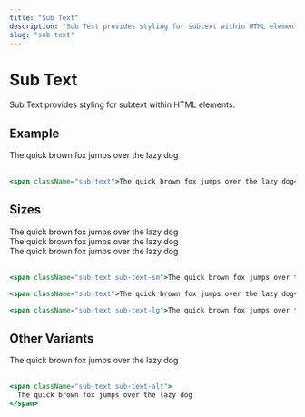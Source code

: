 ```yaml
---
title: "Sub Text"
description: "Sub Text provides styling for subtext within HTML elements."
slug: "sub-text"
---
```


# Sub Text

Sub Text provides styling for subtext within HTML elements.

## Example

<span className="sub-text">The quick brown fox jumps over the lazy dog</span>
<br />
<br />

```jsx
<span className="sub-text">The quick brown fox jumps over the lazy dog</span>
```

## Sizes

<span className="sub-text sub-text-sm">
  The quick brown fox jumps over the lazy dog
</span>
<br />
<span className="sub-text">The quick brown fox jumps over the lazy dog</span>
<br />
<span className="sub-text sub-text-lg">
  The quick brown fox jumps over the lazy dog
</span>
<br />
<br />

```jsx
<span className="sub-text sub-text-sm">The quick brown fox jumps over the lazy dog</span>

<span className="sub-text">The quick brown fox jumps over the lazy dog</span>

<span className="sub-text sub-text-lg">The quick brown fox jumps over the lazy dog</span>
```

## Other Variants

<span className="sub-text sub-text-alt">
  The quick brown fox jumps over the lazy dog
</span>
<br />
<br />

```jsx
<span className="sub-text sub-text-alt">
  The quick brown fox jumps over the lazy dog
</span>
```
